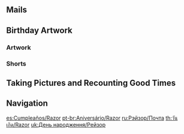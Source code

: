 {{BirthdayIntro|Razor}}

==Mails==
{{Mails by Category Table|Razor Birthday Mails|noheader=1}}

==Birthday Artwork==
===Artwork===
{{Artwork by Category Table
|Character Birthday Artwork
|category = Razor Birthday Artwork
|header = Razor's Birthday Artwork
}}

===Shorts===
{{Artwork by Category Table
|Character Shorts
|category = Razor Birthday Artwork
|header = Razor's Birthday Shorts
}}

==Taking Pictures and Recounting Good Times==
{{Transclude|Taking Pictures and Recounting Good Times/Story/Razor|Stories|main=1|top=1}}

==Navigation==
{{Character Navbox|prelink=1|link type=Birthday}}

[[es:Cumpleaños/Razor]]
[[pt-br:Aniversário/Razor]]
[[ru:Рэйзор/Почта]]
[[th:วันเกิด/Razor]]
[[uk:День народження/Рейзор]]
